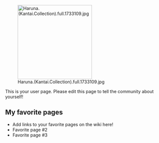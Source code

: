 [[File:Haruna.(Kantai.Collection).full.1733109.jpg|thumb|238px|right]]

This is your user page. Please edit this page to tell the community about yourself!

==My favorite pages==

* Add links to your favorite pages on the wiki here!
* Favorite page #2
* Favorite page #3